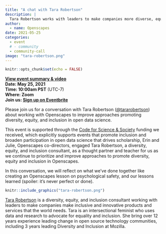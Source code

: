 ```yaml
---
title: "A chat with Tara Robertson"
description: |
  Tara Robertson works with leaders to make companies more diverse, equitable & inclusive. View event summary
author:
  - name: Openscapes
date: 2021-05-25
categories:
  - event 
  # - community
  - community-call
image: "tara-robertson.png"
---
```


```r
knitr::opts_chunk$set(echo = FALSE)
```

<!---**[View event summary](https://www.openscapes.org/blog/2021/03/25/rebel-alliance-dr-dawn-wright/)**  --->
**[View event summary & video](https://www.openscapes.org/blog/2021/05/27/tara-robertson/)**  
**Date: May 25, 2021**\
**Time: 10:00am PST** (UTC-7)\
**Where: Zoom**\
**Join us: [Sign up on Eventbrite](https://www.eventbrite.com/e/openscapes-community-call-with-tara-robertson-tickets-154045595523?aff=ebdsoporgprofile)**

Please join us for a conversation with Tara Robertson ([\@tararobertson](https://twitter.com/tararobertson)) about working with Openscapes to improve approaches promoting diversity, equity, and inclusion in open data science.

This event is supported through the [Code for Science & Society](https://codeforscience.org/) funding we received, which explicitly supports events that promote inclusion and broaden participation in open data science that drives scholarship, Erin and Julie, Openscapes co-directors, engaged Tara Robertson, a diversity, equity, and inclusion consultant, as a thought partner and teacher for us as we continue to prioritize and improve approaches to promote diversity, equity and inclusion in Openscapes.

In this conversation, we will reflect on what we’ve done together like creating an Openscapes lesson on psychological safety, and our lessons learned (spoiler: it's never perfect or done). 

```r
knitr::include_graphics("tara-robertson.png")  
```

[Tara Robertson](https://tararobertson.ca/) is a diversity, equity, and inclusion consultant working with leaders to make companies make inclusive and innovative products and services that the world needs. Tara is an intersectional feminist who uses data and research to advocate for equality and inclusion. She bring over 12 years experience leading change in open source technology communities, including 3 years leading Diversity and Inclusion at Mozilla.
